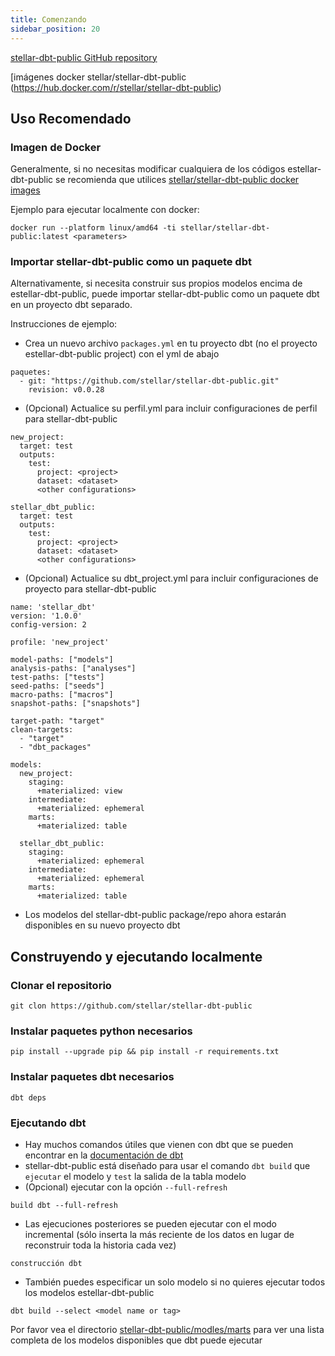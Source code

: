 ```yaml
---
title: Comenzando
sidebar_position: 20
---
```


[stellar-dbt-public GitHub repository](https://github.com/stellar/stellar-dbt-public/tree/master)

\[imágenes docker stellar/stellar-dbt-public (https://hub.docker.com/r/stellar/stellar-dbt-public)

## Uso Recomendado

### Imagen de Docker

Generalmente, si no necesitas modificar cualquiera de los códigos estellar-dbt-public se recomienda que utilices [stellar/stellar-dbt-public docker images](https://hub.docker.com/r/stellar/stellar-dbt-public)

Ejemplo para ejecutar localmente con docker:

```
docker run --platform linux/amd64 -ti stellar/stellar-dbt-public:latest <parameters>
```

### Importar stellar-dbt-public como un paquete dbt

Alternativamente, si necesita construir sus propios modelos encima de estellar-dbt-public, puede importar stellar-dbt-public como un paquete dbt en un proyecto dbt separado.

Instrucciones de ejemplo:

- Crea un nuevo archivo `packages.yml` en tu proyecto dbt (no el proyecto estellar-dbt-public project) con el yml de abajo

```
paquetes:
  - git: "https://github.com/stellar/stellar-dbt-public.git"
    revision: v0.0.28
```

- (Opcional) Actualice su perfil.yml para incluir configuraciones de perfil para stellar-dbt-public

```
new_project:
  target: test
  outputs:
    test:
      project: <project>
      dataset: <dataset>
      <other configurations>

stellar_dbt_public:
  target: test
  outputs:
    test:
      project: <project>
      dataset: <dataset>
      <other configurations>
```

- (Opcional) Actualice su dbt_project.yml para incluir configuraciones de proyecto para stellar-dbt-public

```
name: 'stellar_dbt'
version: '1.0.0'
config-version: 2

profile: 'new_project'

model-paths: ["models"]
analysis-paths: ["analyses"]
test-paths: ["tests"]
seed-paths: ["seeds"]
macro-paths: ["macros"]
snapshot-paths: ["snapshots"]

target-path: "target"
clean-targets:
  - "target"
  - "dbt_packages"

models:
  new_project:
    staging:
      +materialized: view
    intermediate:
      +materialized: ephemeral
    marts:
      +materialized: table

  stellar_dbt_public:
    staging:
      +materialized: ephemeral
    intermediate:
      +materialized: ephemeral
    marts:
      +materialized: table
```

- Los modelos del stellar-dbt-public package/repo ahora estarán disponibles en su nuevo proyecto dbt

## Construyendo y ejecutando localmente

### Clonar el repositorio

```
git clon https://github.com/stellar/stellar-dbt-public
```

### Instalar paquetes python necesarios

```
pip install --upgrade pip && pip install -r requirements.txt

```

### Instalar paquetes dbt necesarios

```
dbt deps
```

### Ejecutando dbt

- Hay muchos comandos útiles que vienen con dbt que se pueden encontrar en la [documentación de dbt](https://docs.getdbt.com/reference/dbt-commands#available-commands)
- stellar-dbt-public está diseñado para usar el comando `dbt build` que `ejecutar` el modelo y `test` la salida de la tabla modelo
- (Opcional) ejecutar con la opción `--full-refresh`

```
build dbt --full-refresh
```

- Las ejecuciones posteriores se pueden ejecutar con el modo incremental (sólo inserta la más reciente de los datos en lugar de reconstruir toda la historia cada vez)

```
construcción dbt
```

- También puedes especificar un solo modelo si no quieres ejecutar todos los modelos estellar-dbt-public

```
dbt build --select <model name or tag>
```

Por favor vea el directorio [stellar-dbt-public/modles/marts](https://github.com/stellar/stellar-dbt-public/tree/master/models/marts) para ver una lista completa de los modelos disponibles que dbt puede ejecutar
